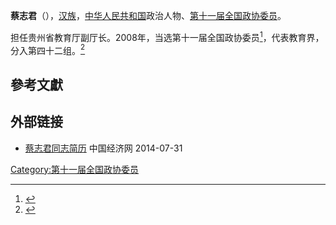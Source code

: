 '''蔡志君'''（{{bd|1952年||}}），[[汉族|汉族]]，[[中华人民共和国|中华人民共和国]]政治人物、[[第十一届全国政协委员|第十一届全国政协委员]]。

担任贵州省教育厅副厅长。2008年，当选第十一届全国政协委员<ref>{{cite news|title=第十一届全国政协委员名单|url=http://www.indaa.com.cn/zt/2009qglh/zxzs/200903/t20090303_127573.html|accessdate=2013-04-09|newspaper=新华社北京1月25日电 中国人民政治协商会议第十一届全国委员会委员名单(共2237人，2008年1月25日政协第十届全国委员会常务委员会第二十次会议通过)|date=2008年1月25日|deadurl=yes|archiveurl=https://web.archive.org/web/20130928014403/http://www.indaa.com.cn/zt/2009qglh/zxzs/200903/t20090303_127573.html|archivedate=2013年9月28日}}</ref>，代表教育界，分入第四十二组。<ref>{{cite news|title=全国政协信息-蔡志君|url=http://www.cppcc.gov.cn/CMS/wylibary/showJcwyxtInfoWylibary.action?tabJcwyxt.guid=11W0014650&wytype=wjwy|accessdate=2013-04-11|newspaper=全国政协委员会}}</ref>

==參考文獻==
{{reflist}}
==外部链接==
*[http://district.ce.cn/newarea/sddy/201301/31/t20130131_24082694_9.shtml 蔡志君同志简历] {{Wayback|url=http://district.ce.cn/newarea/sddy/201301/31/t20130131_24082694_9.shtml |date=20140514022452 }} 中国经济网 2014-07-31
{{中国政治人物小作品}}

[[Category:第十一届全国政协委员|Category:第十一届全国政协委员]]